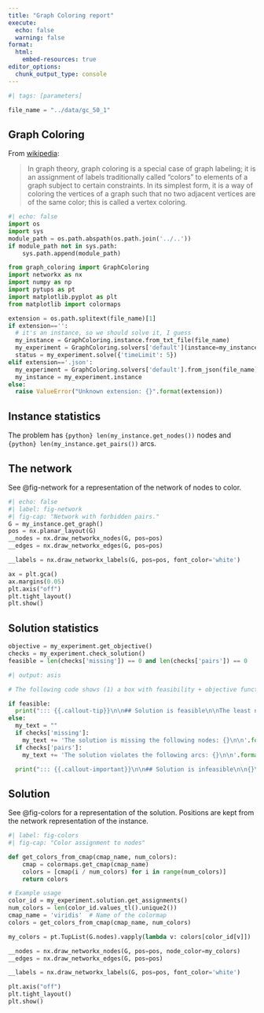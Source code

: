 ```yaml
---
title: "Graph Coloring report"
execute:
  echo: false
  warning: false
format:
  html:
    embed-resources: true
editor_options: 
  chunk_output_type: console
---
```


```python
#| tags: [parameters]

file_name = "../data/gc_50_1"
```

## Graph Coloring

From [wikipedia](https://en.wikipedia.org/wiki/Graph_coloring):

> In graph theory, graph coloring is a special case of graph labeling; it is an assignment of labels traditionally called "colors" to elements of a graph subject to certain constraints. In its simplest form, it is a way of coloring the vertices of a graph such that no two adjacent vertices are of the same color; this is called a vertex coloring.

```python
#| echo: false
import os
import sys
module_path = os.path.abspath(os.path.join('../..'))
if module_path not in sys.path:
    sys.path.append(module_path)

from graph_coloring import GraphColoring
import networkx as nx
import numpy as np
import pytups as pt
import matplotlib.pyplot as plt
from matplotlib import colormaps

extension = os.path.splitext(file_name)[1]
if extension=='':
  # it's an instance, so we should solve it, I guess
  my_instance = GraphColoring.instance.from_txt_file(file_name)
  my_experiment = GraphColoring.solvers['default'](instance=my_instance, solution=None)
  status = my_experiment.solve({'timeLimit': 5})
elif extension=='.json':
  my_experiment = GraphColoring.solvers['default'].from_json(file_name)
  my_instance = my_experiment.instance
else:
  raise ValueError("Unknown extension: {}".format(extension))


```


## Instance statistics

The problem has `{python} len(my_instance.get_nodes())` nodes and `{python} len(my_instance.get_pairs())` arcs.


## The network

See @fig-network for a representation of the network of nodes to color.


```python
#| echo: false
#| label: fig-network
#| fig-cap: "Network with forbidden pairs."
G = my_instance.get_graph()
pos = nx.planar_layout(G)
__nodes = nx.draw_networkx_nodes(G, pos=pos)
__edges = nx.draw_networkx_edges(G, pos=pos)

__labels = nx.draw_networkx_labels(G, pos=pos, font_color='white')

ax = plt.gca()
ax.margins(0.05)
plt.axis("off")
plt.tight_layout()
plt.show()

```

## Solution statistics

```python
objective = my_experiment.get_objective()
checks = my_experiment.check_solution()
feasible = len(checks['missing']) == 0 and len(checks['pairs']) == 0

```

```python
#| output: asis

# The following code shows (1) a box with feasibility + objective function OR (2) root cause of infeasibility.

if feasible:
  print("::: {{.callout-tip}}\n\n## Solution is feasible\n\nThe least number of colors is {}.\n\n:::".format(objective))
else:
  my_text = ""
  if checks['missing']:
    my_text += 'The solution is missing the following nodes: {}\n\n'.format(checks['missing'])
  if checks['pairs']:
    my_text += 'The solution violates the following arcs: {}\n\n'.format(checks['pairs'])

  print("::: {{.callout-important}}\n\n## Solution is infeasible\n\n{}\n\n:::".format(my_text))

```

## Solution


See @fig-colors for a representation of the solution. Positions are kept from the network representation of the instance.

```python
#| label: fig-colors
#| fig-cap: "Color assignment to nodes"

def get_colors_from_cmap(cmap_name, num_colors):
    cmap = colormaps.get_cmap(cmap_name)
    colors = [cmap(i / num_colors) for i in range(num_colors)]
    return colors

# Example usage
color_id = my_experiment.solution.get_assignments()
num_colors = len(color_id.values_tl().unique2())
cmap_name = 'viridis'  # Name of the colormap
colors = get_colors_from_cmap(cmap_name, num_colors)

my_colors = pt.TupList(G.nodes).vapply(lambda v: colors[color_id[v]])

__nodes = nx.draw_networkx_nodes(G, pos=pos, node_color=my_colors)
__edges = nx.draw_networkx_edges(G, pos=pos)

__labels = nx.draw_networkx_labels(G, pos=pos, font_color='white')

plt.axis("off")
plt.tight_layout()
plt.show()

```
